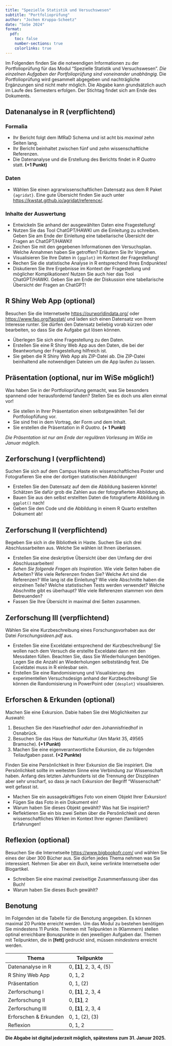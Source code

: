 ```yaml
---
title: "Spezielle Statistik und Versuchswesen"
subtitle: "Portfolioprüfung"
author: "Jochen Kruppa-Scheetz"
date: "SoSe 2024"
format: 
  pdf:
    toc: false
    number-sections: true
    colorlinks: true
---
```


Im Folgenden finden Sie die notwendigen Informationen zu der Portfolioprüfung für das Modul "Spezielle Statistik und Versuchswesen". *Die einzelnen Aufgaben der Portfolioprüfung sind voneinander unabhängig.* Die Portfolioprüfung wird gesammelt abgegeben und nachträgliche Ergänzungen sind nicht mehr möglich. Die Abgabe kann grundsätzlich auch im Laufe des Semesters erfolgen. Der Stichtag findet sich am Ende des Dokuments.

## Datenanalyse in R (verpflichtend)

### Formalia

-   Ihr Bericht folgt dem IMRaD Schema und ist acht bis *maximal* zehn Seiten lang.
-   Ihr Bericht beinhaltet zwischen fünf und zehn wissenschaftliche Referenzen. 
-   Die Datenanalyse und die Erstellung des Berichts findet in *R Quatro* statt. **(+1 Punkt)**

### Daten

-   Wählen Sie einen agrarwissenschaftlichen Datensatz aus dem R Paket `{agridat}`. Eine gute Übersicht finden Sie auch unter <https://kwstat.github.io/agridat/reference/>.

### Inhalte der Auswertung

-   Entwickeln Sie anhand der ausgewählten Daten eine Fragestellung!
-   Nutzen Sie das Tool ChatGPT/HAWKI  um die Einleitung zu schreiben. Geben Sie am Ende der Einleitung eine tabellarische Übersicht der Fragen an ChatGPT/HAWKI!
-   Zeichen Sie mit den gegebenen Informationen den Versuchsplan. Welche Annahmen haben Sie getroffen? Erläutern Sie Ihr Vorgehen.
-   Visualisieren Sie Ihre Daten in `{ggplot}` im Kontext der Fragestellung!
-   Rechen Sie die statistische Analyse in R entsprechend Ihres Endpunktes! 
-   Diskutieren Sie Ihre Ergebnisse im Kontext der Fragestellung und möglicher Komplikationen! Nutzen Sie auch hier das Tool ChatGPT/HAWKI. Geben Sie am Ende der Diskussion eine tabellarische Übersicht der Fragen an ChatGPT!

## R Shiny Web App (optional)

Besuchen Sie die Internetseite <https://ourworldindata.org/> oder <https://www.fao.org/faostat/> und laden sich einen Datensatz von Ihrem Interesse runter. Sie dürfen den Datensatz beliebig vorab kürzen oder bearbeiten, so dass Sie die Aufgabe gut lösen können.

-   Überlegen Sie sich eine Fragestellung zu den Daten.
-   Erstellen Sie eine R Shiny Web App aus den Daten, die bei der Beantwortung der Fragestellung hilfreich ist.
-   Sie geben die R Shiny Web App als ZIP-Datei ab. Die ZIP-Datei beinhaltend alle notwendigen Dateien um die App laufen zu lassen.

## Präsentation (optional, nur im WiSe möglich!)

Was haben Sie in der Portfolioprüfung gemacht, was Sie besonders spannend oder herausfordernd fanden? Stellen Sie es doch uns allen einmal vor!

- Sie stellen in Ihrer Präsentation einen selbstgewählten Teil der Portfoliopfüfung vor. 
- Sie sind frei in dem Vortrag, der Form und dem Inhalt.
- Sie erstellen die Präsentation in *R Quatro*. **(+ 1 Punkt)**

*Die Präsentation ist nur am Ende der regulären Vorlesung im WiSe im Januar möglich.* 

## Zerforschung I (verpflichtend)

Suchen Sie sich auf dem Campus Haste ein wissenschaftliches Poster und Fotografieren Sie eine der dortigen statistischen Abbildungen!

-   Erstellen Sie den Datensatz auf dem die Abbildung basieren könnte! Schätzen Sie dafür grob die Zahlen aus der fotografierten Abbildung ab.
-   Bauen Sie aus den selbst erstellten Daten die fotografierte Abbildung in `ggplot()` nach!
-   Geben Sie den Code und die Abbildung in einem R Quarto erstellten Dokument ab!

## Zerforschung II (verpflichtend)

Begeben Sie sich in die Bibliothek in Haste. Suchen Sie sich drei Abschlussarbeiten aus. Welche Sie wählen ist Ihnen überlassen.

-   Erstellen Sie eine deskriptive Übersicht über den Umfang der drei Abschlussarbeiten!
-   *Sehen Sie folgende Fragen als Inspiration.* Wie viele Seiten haben die Arbeiten? Wie viele Referenzen finden Sie? Welche Art sind die Referenzen? Wie lang ist die Einleitung? Wie viele Abschnitte haben die einzelnen Teile? Welche statistischen Tests werden verwendet? Welche Abschnitte gibt es überhaupt? Wie viele Referenzen stammen von dem Betreuenden?
-   Fassen Sie Ihre Übersicht in maximal drei Seiten zusammen.

## Zerforschung III (verpflichtend)

Wählen Sie eine Kurzbeschreibung eines Forschungsvorhaben aus der Datei *Forschungsideen.pdf* aus.

-   Erstellen Sie eine Exceldatei entsprechend der Kurzbeschreibung! Sie wollen nach dem Versuch die erstellte Exceldatei dann mit den Messdaten füllen. Beachten Sie, dass Sie Wiederholungen benötigen. Legen Sie die Anzahl an Wiederholungen selbstständig fest. Die Exceldatei muss in R einlesbar sein.
-   Erstellen Sie eine Randomisierung und Visualisierung des experimentellen Versuchsdesign anhand der Kurzbeschreibung! Sie können die Randomisierung in PowerPoint oder `{desplot}` visualisieren.

## Erforschen & Erkunden (optional)

Machen Sie eine Exkursion. Dabie haben Sie drei Möglichkeiten zur Auswahl:

1) Besuchen Sie den Hasefriedhof *oder* den Johannisfriedhof in Osnabrück.
2) Besuchen Sie das Haus der NaturKultur (Am Markt 35, 49565 Bramsche). **(+1 Punkt)**
3) Machen Sie eine eigenverantwortliche Exkursion, die zu folgenden Teilaufgaben passt. **(+2 Punkte)**

Finden Sie eine Persönlichkeit in Ihrer Exkursion die Sie inspiriert. Die Persönlichkeit sollte im weitesten Sinne eine Verbindung zur Wissenschaft haben. Anfang des letzten Jahrhunderts ist die Trennung der Disziplinen aber sehr unscharf, so dass je nach Exkursion der Begriff "Wissenschaft" weit gefasst ist.

-   Machen Sie ein aussagekräftiges Foto von einem Objekt Ihrer Exkursion!
-   Fügen Sie das Foto in ein Dokument ein!
-   Warum haben Sie dieses Objekt gewählt? Was hat Sie inspiriert? 
-   Reflektieren Sie ein bis zwei Seiten über die Persönlichkeit und deren wissenschaftliches Wirken im Kontext Ihrer eigenen (familiären) Erfahrungen! 

## Reflexion (optional)

Besuchen Sie die Internetseite <https://www.bigbookofr.com/> und wählen Sie eines der über 300 Bücher aus. Sie dürfen jedes Thema nehmen was Sie interessiert. Nehmen Sie aber ein *Buch*, keine verlinkte Internetseite oder Blogartikel.

-   Schreiben Sie eine maximal zweiseitige Zusammenfassung über das Buch!
-   Warum haben Sie dieses Buch gewählt?

## Benotung

Im Folgenden ist die Tabelle für die Benotung angegeben. Es können maximal 20 Punkte erreicht werden. Um das Modul zu bestehen benötigen Sie mindestens 11 Punkte. Themen mit Teilpunkten in (Klammern) stellen optinal erreichbare Bonuspunkte in den jeweiligen Aufgaben dar. Themen mit Teilpunkten, die in **[fett]** gedruckt sind, müssen *mindestens* erreicht werden. 

| Thema                 | Teilpunkte    | 
|-----------------------|---------------|
| Datenanalyse in R     | 0, **[1]**, 2, 3, 4, (5) |      
| R Shiny Web App       | 0, 1, 2  |       
| Präsentation          | 0, 1, (2)          |      
| Zerforschung I        | 0, **[1]**, 2, 3, 4 |      
| Zerforschung II       | 0, **[1]**, 2       |        
| Zerforschung III      | 0, **[1]**, 2, 3, 4 |       
| Erforschen & Erkunden | 0, 1, (2), (3)       |       
| Reflexion             | 0, 1, 2       |        

**Die Abgabe ist digital jederzeit möglich, spätestens zum 31. Januar 2025.**
